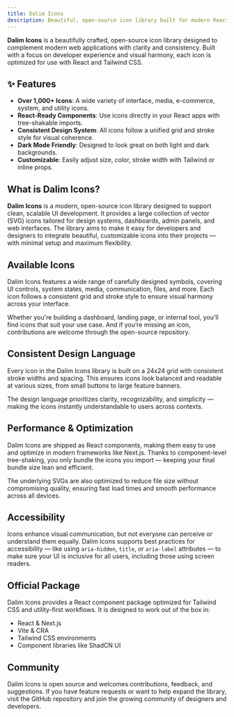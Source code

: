 ```yaml
---
title: Dalim Icons
description: Beautiful, open-source icon library built for modern React and Tailwind apps.
---
```


**Dalim Icons** is a beautifully crafted, open-source icon library designed to complement modern web applications with clarity and consistency. Built with a focus on developer experience and visual harmony, each icon is optimized for use with React and Tailwind CSS.

## ✨ Features

- **Over 1,000+ Icons**: A wide variety of interface, media, e-commerce, system, and utility icons.
- **React-Ready Components**: Use icons directly in your React apps with tree-shakable imports.
- **Consistent Design System**: All icons follow a unified grid and stroke style for visual coherence.
- **Dark Mode Friendly**: Designed to look great on both light and dark backgrounds.
- **Customizable**: Easily adjust size, color, stroke width with Tailwind or inline props.

## What is Dalim Icons?

**Dalim Icons** is a modern, open-source icon library designed to support clean, scalable UI development. It provides a large collection of vector (SVG) icons tailored for design systems, dashboards, admin panels, and web interfaces. The library aims to make it easy for developers and designers to integrate beautiful, customizable icons into their projects — with minimal setup and maximum flexibility.

## Available Icons

Dalim Icons features a wide range of carefully designed symbols, covering UI controls, system states, media, communication, files, and more. Each icon follows a consistent grid and stroke style to ensure visual harmony across your interface.

Whether you're building a dashboard, landing page, or internal tool, you'll find icons that suit your use case. And if you’re missing an icon, contributions are welcome through the open-source repository.

## Consistent Design Language

Every icon in the Dalim Icons library is built on a 24x24 grid with consistent stroke widths and spacing. This ensures icons look balanced and readable at various sizes, from small buttons to large feature banners.

The design language prioritizes clarity, recognizability, and simplicity — making the icons instantly understandable to users across contexts.

## Performance & Optimization

Dalim Icons are shipped as React components, making them easy to use and optimize in modern frameworks like Next.js. Thanks to component-level tree-shaking, you only bundle the icons you import — keeping your final bundle size lean and efficient.

The underlying SVGs are also optimized to reduce file size without compromising quality, ensuring fast load times and smooth performance across all devices.

## Accessibility

Icons enhance visual communication, but not everyone can perceive or understand them equally. Dalim Icons supports best practices for accessibility — like using `aria-hidden`, `title`, or `aria-label` attributes — to make sure your UI is inclusive for all users, including those using screen readers.

## Official Package

Dalim Icons provides a React component package optimized for Tailwind CSS and utility-first workflows. It is designed to work out of the box in:

- React & Next.js  
- Vite & CRA  
- Tailwind CSS environments  
- Component libraries like ShadCN UI  

## Community

Dalim Icons is open source and welcomes contributions, feedback, and suggestions. If you have feature requests or want to help expand the library, visit the GitHub repository and join the growing community of designers and developers.


 
